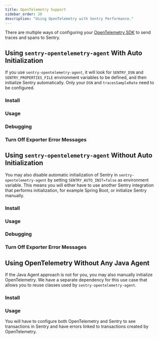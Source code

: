 ```yaml
---
title: OpenTelemetry Support
sidebar_order: 20
description: "Using OpenTelemetry with Sentry Performance."
---
```


<Include name="beta-note-opentelemetry.mdx" />

There are multiple ways of configuring your [OpenTelemetry SDK](https://opentelemetry.io/) to send traces and spans to Sentry.

## Using `sentry-opentelemetry-agent` With Auto Initialization

If you use `sentry-opentelemetry-agent`, it will look for `SENTRY_DSN` and `SENTRY_PROPERTIES_FILE` environment variables to be defined, and then initialize Sentry automatically. Only your `DSN` and `tracesSampleRate` need to be configured.

### Install

<PlatformContent includePath="performance/opentelemetry-install/with-java-agent/with-auto-init" />

### Usage

<PlatformContent includePath="performance/opentelemetry-setup/with-java-agent/with-auto-init" />

### Debugging

<PlatformContent includePath="performance/opentelemetry-setup/with-java-agent/with-auto-init/debugging" />

### Turn Off Exporter Error Messages

<PlatformContent includePath="performance/opentelemetry-setup/with-java-agent/exporter-messages" />

## Using `sentry-opentelemetry-agent` Without Auto Initialization

You may also disable automatic initialization of Sentry in `sentry-opentelemetry-agent` by setting `SENTRY_AUTO_INIT=false` as environment variable. This means you will either have to use another Sentry integration that performs initialization, for example Spring Boot, or initialize Sentry manually.

### Install

<PlatformContent includePath="performance/opentelemetry-install/with-java-agent/without-auto-init" />

### Usage

<PlatformContent includePath="performance/opentelemetry-setup/with-java-agent/without-auto-init" />

### Debugging

<PlatformContent includePath="performance/opentelemetry-setup/with-java-agent/without-auto-init/debugging" />

### Turn Off Exporter Error Messages

<PlatformContent includePath="performance/opentelemetry-setup/with-java-agent/exporter-messages" />

## Using OpenTelemetry Without Any Java Agent

If the Java Agent approach is not for you, you may also manually initialize OpenTelemetry. We have a separate dependency for this use case that allows you to reuse classes used by `sentry-opentelemetry-agent`.

### Install

<PlatformContent includePath="performance/opentelemetry-install/without-java-agent" />

### Usage

You will have to configure both OpenTelemetry and Sentry to see transactions in Sentry and have errors linked to transactions created by OpenTelemetry.

<PlatformContent includePath="performance/opentelemetry-setup/without-java-agent" />
